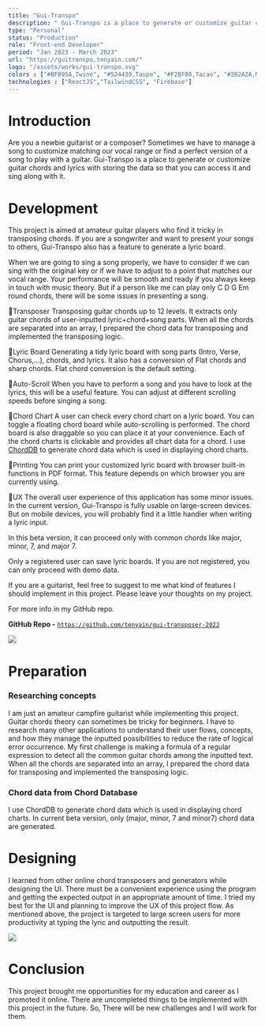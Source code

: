 ```yaml
---
title: "Gui-Transpo"
description: " Gui-Transpo is a place to generate or customize guitar chords and lyrics with storing the data so that you can access it and sing along with it."
type: "Personal"
status: "Production"
role: "Front-end Developer"
period: "Jan 2023 - March 2023"
url: "https://guitranspo.tenyain.com/"
logo: "/assets/works/gui-transpo.svg"
colors : ["#BF895A,Twine", "#524439,Taupe", "#F2BF80,Tacao", "#2B2A2A,Mine Shaft"]
technologies : ["ReactJS","TailwindCSS", "Firebase"]
---
```


# Introduction

Are you a newbie guitarist or a composer? Sometimes we have to manage a song to customize matching our vocal range or find a perfect version of a song to play with a guitar. Gui-Transpo is a place to generate or customize guitar chords and lyrics with storing the data so that you can access it and sing along with it.



# Development

This project is aimed at amateur guitar players who find it tricky in transposing chords. If you are a songwriter and want to present your songs to others, Gui-Transpo also has a feature to generate a lyric board.

When we are going to sing a song properly, we have to consider if we can sing with the original key or if we have to adjust to a point that matches our vocal range. Your performance will be smooth and ready if you always keep in touch with music theory. But if a person like me can play only C D G Em round chords, there will be some issues in presenting a song.

🔸Transposer
Transposing guitar chords up to 12 levels. It extracts only guitar chords of user-inputted lyric+chord+song parts. When all the chords are separated into an array, I prepared the chord data for transposing and implemented the transposing logic.

🔸Lyric Board
Generating a tidy lyric board with song parts (Intro, Verse, Chorus,...), chords, and lyrics. It also has a conversion of Flat chords and sharp chords. Flat chord conversion is the default setting.

🔸Auto-Scroll
When you have to perform a song and you have to look at the lyrics, this will be a useful feature. You can adjust at different scrolling speeds before singing a song.

🔸Chord Chart
A user can check every chord chart on a lyric board. You can toggle a floating chord board while auto-scrolling is performed.
The chord board is also draggable so you can place it at your convenience. Each of the chord charts is clickable and provides all chart data for a chord. I use [ChordDB](https://github.com/tombatossals/chords-db) to generate chord data which is used in displaying chord charts.

🔸Printing
You can print your customized lyric board with browser built-in functions in PDF format. This feature depends on which browser you are currently using.

🔸UX
The overall user experience of this application has some minor issues. In the current version, Gui-Transpo is fully usable on large-screen devices. But on mobile devices, you will probably find it a little handier when writing a lyric input.

In this beta version, it can proceed only with common chords like major, minor, 7, and major 7.

Only a registered user can save lyric boards. If you are not registered, you can only proceed with demo data.

If you are a guitarist, feel free to suggest to me what kind of features I should implement in this project. Please leave your thoughts on my project.

For more info in my GitHub repo.

**GitHub Repo -** [`https://github.com/tenyain/gui-transposer-2022`](https://github.com/tenyain/gui-transposer-2022)



![](https://cdn.sanity.io/images/dm3kiwds/production/4f0ca40cecbe27c634ff36774ee6c612ca12d274-1647x991.png?w=1920&q=100&fit=clip&auto=format)

# Preparation

### Researching concepts

I am just an amateur campfire guitarist while implementing this project. Guitar chords theory can sometimes be tricky for beginners. I have to research many other applications to understand their user flows, concepts, and how they manage the inputted possibilities to reduce the rate of logical error occurrence. My first challenge is making a formula of a regular expression to detect all the common guitar chords among the inputted text. When all the chords are separated into an array, I prepared the chord data for transposing and implemented the transposing logic.

### Chord data from Chord Database

I use ChordDB to generate chord data which is used in displaying chord charts. In current beta version, only (major, minor, 7 and minor7) chord data are generated.



# Designing

I learned from other online chord transposers and generators while designing the UI. There must be a convenient experience using the program and getting the expected output in an appropriate amount of time. I tried my best for the UI and planning to improve the UX of this project flow. As mentioned above, the project is targeted to large screen users for more productivity at typing the lyric and outputting the result.

![](https://cdn.sanity.io/images/dm3kiwds/production/eed28a2cf609be883ee6202810051b51fab51645-2732x1536.png?w=3840&q=100&fit=clip&auto=format)



# Conclusion

This project brought me opportunities for my education and career as I promoted it online. There are uncompleted things to be implemented with this project in the future. So, There will be new challenges and I will work for them.